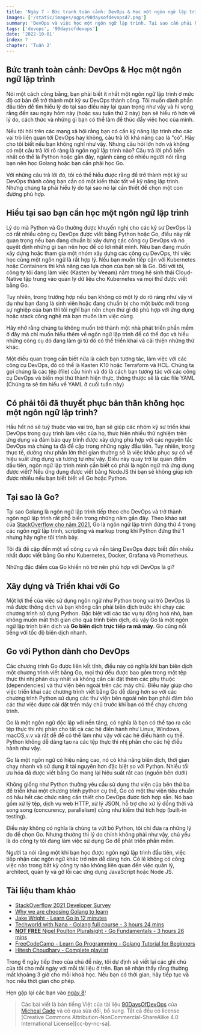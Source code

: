 ```yaml
---
title: 'Ngày 7 - Bức tranh toàn cảnh: DevOps & Học một ngôn ngữ lập trình'
images: ['/static/images/ogps/90daysofdevopsd7.png']
summary: 'DevOps và việc học một ngôn ngữ lập trình. Tại sao cần phải học lập trình để trở thành kỹ sư DevOps và ngôn ngữ nào, học như thế nào để có thể thành công.'
tags: ['devops', '90daysofdevops']
date: '2022-10-01'
index: 7
chapter: 'Tuần 2'
---
```


<TOCInline toc={props.toc} asDisclosure />

## Bức tranh toàn cảnh: DevOps & Học một ngôn ngữ lập trình

Nói một cách công bằng, bạn phải biết ít nhất một ngôn ngữ lập trình ở mức độ cơ bản để trở thành một kỹ sư DevOps thành công. Tôi muốn dành phần đầu tiên để tìm hiểu lý do tại sao điều này lại quan trọng như vậy và hi vọng rằng đến sau ngày hôm này (hoặc sau tuần thứ 2 này) bạn sẽ hiểu rõ hơn về lý do, cách thức và những gì bạn có thể làm để thúc đẩy việc học của mình.

Nếu tôi hỏi trên các mạng xã hội rằng bạn có cần kỹ năng lập trình cho các vai trò liên quan tới DevOps hay không, câu trả lời khả năng cao là "có". Hãy cho tôi biết nếu bạn không nghĩ như vậy. Nhưng câu hỏi lớn hơn và không có một câu trả lời rõ ràng là ngôn ngữ lập trình nào? Câu trả lời phổ biến nhất có thể là Python hoặc gần đây, ngành càng có nhiều người nói rằng bạn nên học Golang hoặc bạn cần phải học Go.

Với những câu trả lời đó, tôi có thể hiểu được rằng để trở thành một kỹ sư DevOps thành công bạn cần có một kiến thức tốt về kỹ năng lập trình. Nhưng chúng ta phải hiểu lý do tại sao nó lại cần thiết để chọn một con đường phù hợp.

## Hiểu tại sao bạn cần học một ngôn ngữ lập trình

Lý do mà Python và Go thường được khuyến nghị cho các kỹ sư DevOps là có rất nhiều công cụ DevOps được viết bằng Python hoặc Go, điều này rất quan trọng nếu bạn đang chuẩn bị xây dựng các công cụ DevOps và nó quyết định những gì bạn nên học để có lợi nhất mình. Nếu bạn đang muốn xây dựng hoặc tham gia một nhóm xây dựng các công cụ DevOps, thì việc học cùng một ngôn ngữ là rất hợp lý. Nếu bạn muốn tiếp cận với Kubernetes hoặc Containers thì khả năng cao lựa chọn của bạn sẽ là Go. Đối với tôi, công ty tôi đang làm việc (Kasten by Veeam) nằm trong hệ sinh thái Cloud-Native tập trung vào quản lý dữ liệu cho Kubernetes và mọi thứ được viết bằng Go.

Tuy nhiên, trong trường hợp nếu bạn không có một lý do rõ ràng như vậy ví dụ như bạn đang là sinh viên hoặc đang chuẩn bị cho một bước mới trong sự nghiệp của bạn thì tôi nghĩ bạn nên chọn thứ gì đó phù hợp với ứng dụng hoặc stack công nghệ mà bạn muốn làm việc cùng.

Hãy nhớ rằng chúng ta không muốn trở thành một nhà phát triển phần mềm ở đây mà chỉ muốn hiểu thêm về ngôn ngữ lập trình để có thể đọc và hiểu những công cụ đó đang làm gì từ đó có thể triển khai và cải thiện những thứ khác.

Một điều quan trọng cần biết nữa là cách bạn tương tác, làm việc với các công cụ DevOps, đó có thể là Kasten K10 hoặc Terraform và HCL. Chúng ta gọi chúng là các tệp (file) cầu hình và đó là cách bạn tương tác với các công cụ DevOps và biến mọi thứ thành hiện thực, thông thược sẽ là các file YAML (Chúng ta sẽ tìm hiểu về YAML ở cuối tuần này)

## Có phải tôi đã thuyết phục bản thân không học một ngôn ngữ lập trình?

Hầu hết nó sẽ tuỳ thuộc vào vai trò, bạn sẽ giúp các nhóm kỹ sư triển khai DevOps trong quy trình làm việc của họ, thực hiện nhiều thử nghiệm trên ứng dụng và đảm bảo quy trình được xây dựng phù hợp với các nguyên tắc DevOps mà chúng ta đã đề cập trong những ngày đầu tiên. Tuy nhiên, trong thực tế, dường như phần lớn thời gian thường sẽ là việc khắc phục sự cố về hiệu suất ứng dụng và tương tự như vậy. Điều này quay trở lại quan điểm dầu tiên, ngôn ngữ lập trình mình cần biết có phải là ngôn ngữ mà ứng dụng được viết? Nếu ứng dụng được viết bằng NodeJS thì bạn sẽ không giúp ích được nhiều nếu bạn biết biết về Go hoặc Python.

## Tại sao là Go?

Tại sao Golang là ngôn ngữ lập trình tiếp theo cho DevOps và trở thành ngôn ngữ lập trình rất phổ biến trong những năm gần đây. Theo khảo sát của [StackOverflow cho năm 2021](https://insights.stackoverflow.com/survey/2021#section-most-loved-dreaded-and-wanted-programming-scripting-and-markup-languages), Go là ngôn ngữ lập trình đứng thứ 4 trong các ngôn ngữ lập trình, scripting và markup trong khi Python đứng thứ 1 nhưng hãy nghe tôi trình bày.

Tôi đã đề cập đến một số công cụ và nền tảng DevOps được biết đến nhiều nhất được viết bằng Go như Kubernetes, Docker, Grafana và Prometheus.

Những đặc điểm của Go khiến nó trở nên phù hợp với DevOps là gì?

## Xây dựng và Triển khai với Go

Một lợi thế của việc sử dụng ngôn ngữ như Python trong vai trò DevOps là mã được thông dịch và bạn không cần phải biên dịch trước khi chạy các chương trình sử dụng Python. Đặc biệt với các tác vụ tự động hoá nhỏ, bạn không muốn mất thời gian cho quá trình biên dịch, dù vậy Go là một ngôn ngữ lập trình biên dịch và **Go biên dịch trực tiếp ra mã máy**. Go cũng nổi tiếng với tốc độ biên dịch nhanh.

## Go với Python dành cho DevOps

Các chương trình Go được liên kết tĩnh, điều này có nghĩa khi bạn biên dịch một chương trình viết bằng Go, mọi thứ đều được bao gồm trong một tệp thực thi nhị phân duy nhất và không cần cài đặt thêm các phụ thuộc (dependencies) và thư viện bên ngoài trên các máy chủ. Điều này giúp cho việc triển khai các chương trình viết bằng Go dễ dàng hơn so với các chương trình Python sử dụng các thư viện bên ngoài nên bạn phải đảm bảo các thư việc được cài đặt trên máy chủ trước khi bạn có thể chạy chương trình.

Go là một ngôn ngữ độc lập với nền tảng, có nghĩa là bạn có thể tạo ra các tệp thực thi nhị phân cho tất cả các hệ điền hành như Linux, Windows, macOS,v.v và rất dễ để có thể làm như vậy với các hệ điều hành cụ thể. Python không dễ dàng tạo ra các tệp thực thi nhị phân cho các hệ điều hành như vậy.

Go là một ngôn ngữ có hiệu năng cao, nó có khả năng biên dịch, thời gian chạy nhanh và sử dụng ít tài nguyên hơn đặc biệt so với Python. Nhiều tối ưu hóa đã được viết bằng Go mang lại hiệu suất rất cao (nguồn bên dưới)

Không giống như Python thường yêu cầu sử dụng thư viện của bên thứ ba để triển khai một chương trình python cụ thể, Go có một thư viện tiêu chuẩn có hầu hết các chức năng cần thiết cho DevOps được tích hợp sẵn. Nó bao gồm xử lý tệp, dịch vụ web HTTP, xử lý JSON, hỗ trợ cho xử lý đồng thời và song song (concurency, parallelism) cũng như kiểm thử tích hợp (built-in testing).

Điều này không có nghĩa là chúng ta vứt bỏ Python, tôi chỉ đưa ra những lý do để chọn Go. Nhưng thường thì lý do chính không phải như vậy, chủ yếu là do công ty tôi đang làm việc sử dụng Go để phát triển phần mềm.

Người ta nói rằng một khi bạn học được ngôn ngữ lập trình đầu tiên, việc tiếp nhận các ngôn ngữ khác trở nên dễ dàng hơn. Có lẽ không có công việc nào trong bất kỳ công ty nào không liên quan đến việc quản lý, architect, quản lý và gỡ lỗi các ứng dụng JavaScript hoặc Node JS.

## Tài liệu tham khảo

- [StackOverflow 2021 Developer Survey](https://insights.stackoverflow.com/survey/2021)
- [Why we are choosing Golang to learn](https://www.youtube.com/watch?v=7pLqIIAqZD4&t=9s)
- [Jake Wright - Learn Go in 12 minutes](https://www.youtube.com/watch?v=C8LgvuEBraI&t=312s)
- [Techworld with Nana - Golang full course - 3 hours 24 mins](https://www.youtube.com/watch?v=yyUHQIec83I)
- [**NOT FREE** Nigel Poulton Pluralsight - Go Fundamentals - 3 hours 26 mins](https://www.pluralsight.com/courses/go-fundamentals)
- [FreeCodeCamp - Learn Go Programming - Golang Tutorial for Beginners](https://www.youtube.com/watch?v=YS4e4q9oBaU&t=1025s)
- [Hitesh Choudhary - Complete playlist](https://www.youtube.com/playlist?list=PLRAV69dS1uWSR89FRQGZ6q9BR2b44Tr9N)

Trong 6 ngày tiếp theo của chủ đề này, tôi dự định sẽ viết lại các ghi chú của tôi cho mỗi ngày với mỗi tài liệu ở trên. Bạn sẽ nhận thấy rằng thường mất khoảng 3 giờ cho mỗi khoá học. Nếu bạn có thời gian, hãy tiếp tục và học nếu thời gian cho phép.

Hẹn gặp lại các bạn vào [ngày 8](https://vntechies.dev/courses/90-ngay-devops/ngay-8-thiet-lap-moi-truong-devops-cho-go-hello-world)!

> Các bài viết là bản tiếng Việt của tài liệu [90DaysOfDevOps](https://github.com/MichaelCade/90DaysOfDevOps/tree/main/2022/Days) của [Micheal Cade](https://twitter.com/MichaelCade1) và có qua sửa đổi, bổ sung. Tất cả đều có license [Creative Commons Attribution-NonCommercial-ShareAlike 4.0 International License][cc-by-nc-sa].
